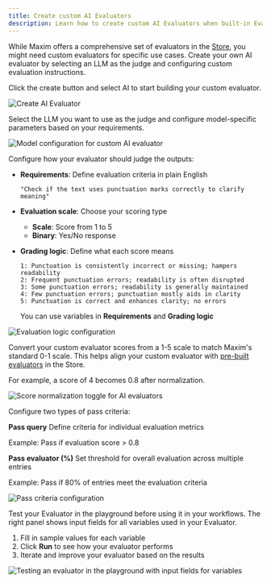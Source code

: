 ```yaml
---
title: Create custom AI Evaluators
description: Learn how to create custom AI Evaluators when built-in Evaluators don't meet your specific evaluation needs.
---
```



While Maxim offers a comprehensive set of evaluators in the [Store](/library/how-to/evaluators/use-pre-built-evaluators), you might need custom evaluators for specific use cases. Create your own AI evaluator by selecting an LLM as the judge and configuring custom evaluation instructions.

<Steps>
<Step title="Create new Evaluator">

Click the create button and select AI to start building your custom evaluator.

![Create AI Evaluator](/images/docs/library/how-to/evaluators/common/create-evaluator.png)

</Step>

<Step title="Configure model and parameters">

Select the LLM you want to use as the judge and configure model-specific parameters based on your requirements.

![Model configuration for custom AI evaluator](/images/docs/library/how-to/evaluators/custom-ai-evaluators/model-config-for-ai-evaluator.png)

</Step>

<Step title="Define evaluation logic">

Configure how your evaluator should judge the outputs:

- **Requirements**: Define evaluation criteria in plain English

  ```plaintext
  "Check if the text uses punctuation marks correctly to clarify meaning"
  ```

- **Evaluation scale**: Choose your scoring type

  - **Scale**: Score from 1 to 5
  - **Binary**: Yes/No response

- **Grading logic**: Define what each score means

  ```plaintext
  1: Punctuation is consistently incorrect or missing; hampers readability
  2: Frequent punctuation errors; readability is often disrupted
  3: Some punctuation errors; readability is generally maintained
  4: Few punctuation errors; punctuation mostly aids in clarity
  5: Punctuation is correct and enhances clarity; no errors
  ```

  <Callout type="info">You can use variables in **Requirements** and **Grading logic**</Callout>

![Evaluation logic configuration](/images/docs/library/how-to/evaluators/custom-ai-evaluators/ai-evaluator-model-instruction.png)

</Step>

<Step title="Normalize score (Optional)">

Convert your custom evaluator scores from a 1-5 scale to match Maxim's standard 0-1 scale. This helps align your custom evaluator with [pre-built evaluators](/library/how-to/evaluators/use-pre-built-evaluators) in the Store.

For example, a score of 4 becomes 0.8 after normalization.

![Score normalization toggle for AI evaluators](/images/docs/library/how-to/evaluators/custom-ai-evaluators/ai-evaluator-score-normalization.png)

</Step>

<Step title="Set pass criteria">

Configure two types of pass criteria:

**Pass query**
Define criteria for individual evaluation metrics

Example: Pass if evaluation score > 0.8

**Pass evaluator (%)**
Set threshold for overall evaluation across multiple entries

Example: Pass if 80% of entries meet the evaluation criteria

![Pass criteria configuration](/images/docs/library/how-to/evaluators/common/pass-criteria.png)

</Step>

<Step title="Test your Evaluator">

Test your Evaluator in the playground before using it in your workflows. The right panel shows input fields for all variables used in your Evaluator.

1. Fill in sample values for each variable
2. Click **Run** to see how your evaluator performs
3. Iterate and improve your evaluator based on the results

![Testing an evaluator in the playground with input fields for variables](/images/docs/library/how-to/evaluators/common/evaluator-playground.png)

</Step>

</Steps>
